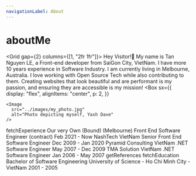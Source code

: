 ```yaml
---
navigationLabel: About
---
```



# aboutMe

<Grid gap={2} columns={[1, "2fr 1fr"]}>
  <Box>
    Hey Visitor!👋 My name is Tan Nguyen LE, a Front-end developer from SaiGon
    City, VietNam. I have more 10 years experience in Software Industry.
    <Divider />
    I am currently living in Melbourne, Australia.
    <Divider />I love working with Open Source Tech while also contributing to
    them. Creating websites that look beautiful and are performant is my
    passion, and ensuring they are accessible is my mission!
  </Box>
  <Box
    sx={{
      display: "flex",
      alignItems: "center",
      p: 2,
    }}
  >
    <Image
      src="../images/my_photo.jpg"
      alt="Photo depicting myself, Yash Dave"
    />
  </Box>
</Grid>
<Divider />
<Grid gap={2} columns={[1, "1fr 1fr 1fr"]}>
  <Box>
    <Heading variant="styles.h2">fetchExperience</Heading>
    <Heading variant="styles.h3" mb={0}>
      Our very Own (Bound) (Melbourne)
    </Heading>
    <Text>Front End Software Engineer (contract)</Text>
    <Text variant="styles.small">Feb 2021 - Now</Text>
    <Divider />
    <Heading variant="styles.h3" mb={0}>
      NashTech VietNam
    </Heading>
    <Text>Senior Front End Software Engineer</Text>
    <Text variant="styles.small">Dec 2009 - Jan 2020</Text>
    <Divider />
    <Heading variant="styles.h3" mb={0}>
      Pyramid Consulting VietNam
    </Heading>
    <Text>.NET Software Engineer</Text>
    <Text variant="styles.small">May 2007 - Dec 2009</Text>
    <Divider />
    <Heading variant="styles.h3" mb={0}>
      TMA Solution VietNam
    </Heading>
    <Text>.NET Software Engineer</Text>
    <Text variant="styles.small">Jan 2006 - May 2007</Text>
    <Divider />
  </Box>
  <Box>
    <Heading variant="styles.h2">getReferences</Heading>
    <Reference
      name="Huy Nguyen"
      title="Principle Engineer at Atlassian"
      tel="0403981380"
      email="tuonghuy@gmail.com"
      linkedin="https://www.linkedin.com/in/huy-nguyen-073a9023"
    />
    <Reference
      name="Phi Huynh"
      title="Senior Innovation Manager at NashTech Limited"
      tel="+84919833383"
      email="phi.huynh@nashtechglobal.com"
      linkedin="https://www.linkedin.com/in/trumhemcut/"
    />
    <Reference
      name="Toan Vo"
      title="Senior Developer at MYOB New Zealand"
      tel="+642108774618"
      email="toan.vo@myob.com"
      linkedin="https://www.linkedin.com/in/toanvo/"
    />
    <Reference
      name="Cuong Le"
      title="Senior Developer at Rosslyn Data Technologies London UK"
      tel="+07719240314"
      email="cuong.le@rosslyndatatech.com"
      linkedin="https://www.linkedin.com/in/cuongln/"
    />
  </Box>
  <Box>
    <Heading variant="styles.h2">fetchEducation</Heading>
    <Heading
      variant="styles.h5"
      mb={0}
      sx={{
        color: mix("primary", "secondary", `0.5`),
      }}
    >
      Bachelor of Software Engineering
    </Heading>
    <Text> University of Science - Ho Chi Minh City - VietNam</Text>
    <Text variant="styles.small">2001 - 2005</Text>
    <Divider />
  </Box>
</Grid>
<Footer />
